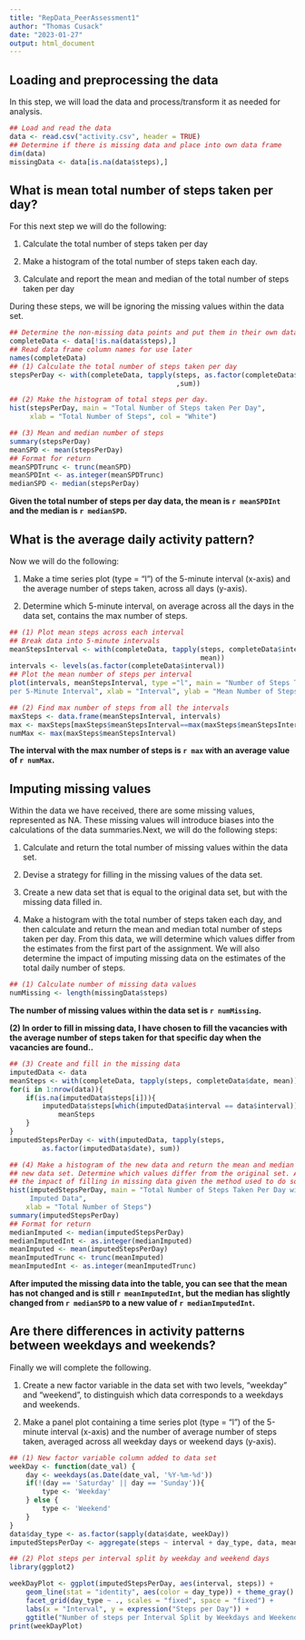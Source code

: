 ---
title: "RepData_PeerAssessment1"
author: "Thomas Cusack"
date: "2023-01-27"
output: html_document
---

## Loading and preprocessing the data
In this step, we will load the data and process/transform it as needed
for analysis.

```{r}
## Load and read the data
data <- read.csv("activity.csv", header = TRUE)
## Determine if there is missing data and place into own data frame
dim(data)
missingData <- data[is.na(data$steps),]
```

## What is mean total number of steps taken per day?
For this next step we will do the following:

1. Calculate the total number of steps taken per day

2. Make a histogram of the total number of steps taken each day.

3. Calculate and report the mean and median of the total number of steps taken 
per day

During these steps, we will be ignoring the missing values within the data set.

```{r}
## Determine the non-missing data points and put them in their own data frame
completeData <- data[!is.na(data$steps),]
## Read data frame column names for use later
names(completeData)
## (1) Calculate the total number of steps taken per day
stepsPerDay <- with(completeData, tapply(steps, as.factor(completeData$date)
                                         ,sum))

## (2) Make the histogram of total steps per day.
hist(stepsPerDay, main = "Total Number of Steps taken Per Day", 
     xlab = "Total Number of Steps", col = "White")

## (3) Mean and median number of steps
summary(stepsPerDay)
meanSPD <- mean(stepsPerDay)
## Format for return
meanSPDTrunc <- trunc(meanSPD)
meanSPDInt <- as.integer(meanSPDTrunc)
medianSPD <- median(stepsPerDay)
```
**Given the total number of steps per day data, the mean is `r meanSPDInt` 
and the median is `r medianSPD`.**

## What is the average daily activity pattern?
Now we will do the following:

1. Make a time series plot (type = "l") of the 5-minute interval (x-axis) and 
the average number of steps taken, across all days (y-axis).

2. Determine which 5-minute interval, on average across all the days in the data
set, contains the max number of steps.

```{r}
## (1) Plot mean steps across each interval
## Break data into 5-minute intervals
meanStepsInterval <- with(completeData, tapply(steps, completeData$interval, 
                                               mean))
intervals <- levels(as.factor(completeData$interval))
## Plot the mean number of steps per interval
plot(intervals, meanStepsInterval, type ="l", main = "Number of Steps Taken 
per 5-Minute Interval", xlab = "Interval", ylab = "Mean Number of Steps")

## (2) Find max number of steps from all the intervals
maxSteps <- data.frame(meanStepsInterval, intervals)
max <- maxSteps[maxSteps$meanStepsInterval==max(maxSteps$meanStepsInterval),][2]
numMax <- max(maxSteps$meanStepsInterval)
```
**The interval with the max number of steps is `r max` with an average value of 
`r numMax`.**

## Imputing missing values
Within the data we have received, there are some missing values, represented as 
NA. These missing values will introduce biases into the calculations of the 
data summaries.Next, we will do the following steps:

1. Calculate and return the total number of missing values within the data set.

2. Devise a strategy for filling in the missing values of the data set.

3. Create a new data set that is equal to the original data set, but with the 
missing data filled in.

4. Make a histogram with the total number of steps taken each day, and then 
calculate and return the mean and median total number of steps taken per day. 
From this data, we will determine which values differ from the estimates from 
the first part of the assignment. We will also determine the impact of imputing 
missing data on the estimates of the total daily number of steps.

```{r}
## (1) Calculate number of missing data values
numMissing <- length(missingData$steps)
```
**The number of missing values within the data set is `r numMissing`.**

**(2) In order to fill in missing data, I have chosen to fill the vacancies 
with the average number of steps taken for that specific day when the vacancies 
are found..**
```{r}
## (3) Create and fill in the missing data
imputedData <- data
meanSteps <- with(completeData, tapply(steps, completeData$date, mean))
for(i in 1:nrow(data)){
    if(is.na(imputedData$steps[i])){
        imputedData$steps[which(imputedData$interval == data$interval)] <- 
            meanSteps
    }
}
imputedStepsPerDay <- with(imputedData, tapply(steps, 
        as.factor(imputedData$date), sum))

## (4) Make a histogram of the new data and return the mean and median of the 
## new data set. Determine which values differ from the original set. Analyze 
## the impact of filling in missing data given the method used to do so.
hist(imputedStepsPerDay, main = "Total Number of Steps Taken Per Day with 
     Imputed Data",
    xlab = "Total Number of Steps")
summary(imputedStepsPerDay)
## Format for return
medianImputed <- median(imputedStepsPerDay)
medianImputedInt <- as.integer(medianImputed)
meanImputed <- mean(imputedStepsPerDay)
meanImputedTrunc <- trunc(meanImputed)
meanImputedInt <- as.integer(meanImputedTrunc)
```
**After imputed the missing data into the table, you can see that the mean has 
not changed and is still `r meanImputedInt`, but the median has slightly changed 
from `r medianSPD` to a new value of `r medianImputedInt`.**

## Are there differences in activity patterns between weekdays and weekends?
Finally we will complete the following.

1. Create a new factor variable in the data set with two levels, "weekday" and
"weekend", to distinguish which data corresponds to a weekdays and weekends.

2. Make a panel plot containing a time series plot (type = "l") of the 5-minute
interval (x-axis) and the number of average number of steps taken, averaged 
across all weekday days or weekend days (y-axis). 

```{r}
## (1) New factor variable column added to data set
weekDay <- function(date_val) {
    day <- weekdays(as.Date(date_val, '%Y-%m-%d'))
    if(!(day == 'Saturday' || day == 'Sunday')){
        type <- 'Weekday'
    } else {
        type <- 'Weekend'
    }
}
data$day_type <- as.factor(sapply(data$date, weekDay))
imputedStepsPerDay <- aggregate(steps ~ interval + day_type, data, mean)

## (2) Plot steps per interval split by weekday and weekend days
library(ggplot2)

weekDayPlot <- ggplot(imputedStepsPerDay, aes(interval, steps)) +
    geom_line(stat = "identity", aes(color = day_type)) + theme_gray() +
    facet_grid(day_type ~ ., scales = "fixed", space = "fixed") +
    labs(x = "Interval", y = expression("Steps per Day")) +
    ggtitle("Number of steps per Interval Split by Weekdays and Weekends")
print(weekDayPlot)
```